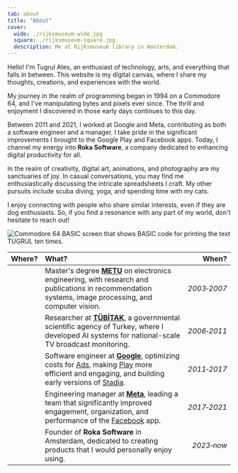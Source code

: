 ```yaml
---
tab: about
title: "About"
cover:
  wide: ./rijksmuseum-wide.jpg
  square: ./rijksmuseum-square.jpg
  description: Me at Rijksmuseum library in Amsterdam.
---
```



Hello! I'm Tugrul Ates, an enthusiast of technology, arts, and everything that falls in between. This website is my digital canvas, where I share my thoughts, creations, and experiences with the world.

My journey in the realm of programming began in 1994 on a Commodore 64, and I've manipulating bytes and pixels ever since. The thrill and enjoyment I discovered in those early days continues to this day.

Between 2011 and 2021, I worked at Google and Meta, contributing as both a software engineer and a manager. I take pride in the significant improvements I brought to the Google Play and Facebook apps. Today, I channel my energy into **Roka Software**, a company dedicated to enhancing digital productivity for all.

In the realm of creativity, digital art, animations, and photography are my sanctuaries of joy. In casual conversations, you may find me enthusiastically discussing the intricate spreadsheets I craft. My other pursuits include scuba diving, yoga, and spending time with my cats.

I enjoy connecting with people who share similar interests, even if they are dog enthusiasts. So, if you find a resonance with any part of my world, don't hesitate to reach out!

<p>
  <img
    src={c64.src}
    alt="Commodore 64 BASIC screen that shows BASIC code for printing the text TUGRUL ten times."
    width={720}
  />
</p>

|                             Where?                             | What?                                                                                                                                                                                                                                                                                                                      |       When? |
| :------------------------------------------------------------: | :------------------------------------------------------------------------------------------------------------------------------------------------------------------------------------------------------------------------------------------------------------------------------------------------------------------------- | ----------: |
|    <Icon src={logoMetu} alt="METU logo" className="w-24" />    | Master's degree [**METU**](https://en.wikipedia.org/wiki/Middle_East_Technical_University) on electronics engineering, with research and publications in recommendation systems, image processing, and computer vision.                                                                                                    | _2003‑2007_ |
| <Icon src={logoTubitak} alt="TUBITAK logo" className="w-24" /> | Researcher at [**TÜBİTAK**](https://en.wikipedia.org/wiki/Scientific_and_Technological_Research_Council_of_Turkey), a governmental scientific agency of Turkey, where I developed AI systems for national-scale TV broadcast monitoring.                                                                                   | _2006‑2011_ |
|  <Icon src={logoGoogle} alt="Google logo" className="w-24" />  | Software engineer at [**Google**](https://en.wikipedia.org/wiki/Google), optimizing costs for [Ads](https://en.wikipedia.org/wiki/Google_Ads), making [Play](https://en.wikipedia.org/wiki/Google_Play) more efficient and engaging, and building early versions of [Stadia](https://en.wikipedia.org/wiki/Google_Stadia). | _2011‑2017_ |
|    <Icon src={logoMeta} alt="Meta logo" className="w-24" />    | Engineering manager at [**Meta**](https://en.wikipedia.org/wiki/Meta_Platforms), leading a team that significantly improved engagement, organization, and performance of the [Facebook](https://en.wikipedia.org/wiki/Facebook) app.                                                                                       | _2017‑2021_ |
|    <Icon src={logoRoka} alt="Roka logo" className="w-24" />    | Founder of **Roka Software** in Amsterdam, dedicated to creating products that I would personally enjoy using.                                                                                                                                                                                                             |  _2023‑now_ |
